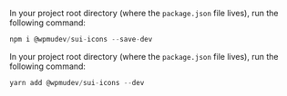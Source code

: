 
<Section contained={ true } style={{ paddingTop: 0 }}>
  <NodeJSWarning />
</Section>

<Section
  title={{
		content: "Install using NPM",
		small: true,
	}}
  contained={ true }
  style={{ paddingTop: 0 }}
>
  <p>In your project root directory (where the <Code>package.json</Code> file lives), run the following command:</p>

  ```js
  npm i @wpmudev/sui-icons --save-dev
  ```
</Section>

<Section
  title={{
		content: "Install using Yarn",
		small: true,
	}}
  contained={ true }
  style={{ paddingTop: 0 }}
>
  <p>In your project root directory (where the <Code>package.json</Code> file lives), run the following command:</p>

  ```js
  yarn add @wpmudev/sui-icons --dev
  ```
</Section>
